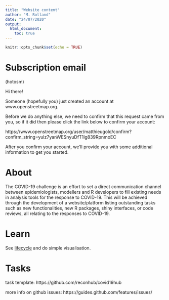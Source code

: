 ```yaml
---
title: "Website content"
author: "M. Rolland"
date: "24/07/2020"
output: 
  html_document:
    toc: true
---
```


```r
knitr::opts_chunk$set(echo = TRUE)
```

# Subscription email

(hotosm)

Hi there!

Someone (hopefully you) just created an account at www.openstreetmap.org.

Before we do anything else, we need to confirm that this request came from you, so if it did then please click the link below to confirm your account:

https://www.openstreetmap.org/user/matthieugold/confirm?confirm_string=yulz7yanWESnyuDfT1lg839RpnmoEC

After you confirm your account, we'll provide you with some additional information to get you started.

# About

The COVID-19 challenge is an effort to set a direct communication channel between epidemiologists, modellers and R developers to fill existing needs in analysis tools for the response to COVID-19. This will be achieved through the development of a website/platform listing outstanding tasks such as new functionalities, new R packages, shiny interfaces, or code reviews, all relating to the responses to COVID-19.

# Learn

See [lifecycle](https://docs.google.com/document/d/1nJ-3z9_Sjt1H5QObYqcCJwlX12t9PWyj6JVMF-_GljE/edit#heading=h.4l7j2el395j0) and do simple visualisation.

# Tasks

task template: https://github.com/reconhub/covid19hub  

more info on github issues: https://guides.github.com/features/issues/  


